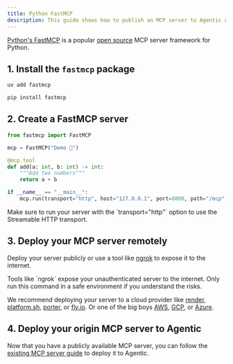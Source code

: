 ```yaml
---
title: Python FastMCP
description: This guide shows how to publish an MCP server to Agentic using the Python fastmcp package.
---
```


[Python's FastMCP](https://gofastmcp.com) is a popular [open source](https://github.com/jlowin/fastmcp) MCP server framework for Python.

## 1. Install the `fastmcp` package

<CodeGroup>

```bash uv
uv add fastmcp
```

```bash pip
pip install fastmcp
```

</CodeGroup>

## 2. Create a FastMCP server

```py server.py
from fastmcp import FastMCP

mcp = FastMCP("Demo 🚀")

@mcp.tool
def add(a: int, b: int) -> int:
    """Add two numbers"""
    return a + b

if __name__ == "__main__":
    mcp.run(transport="http", host="127.0.0.1", port=8000, path="/mcp")
```

<Note>
  Make sure to run your server with the `transport="http"` option to use the
  Streamable HTTP transport.
</Note>

## 3. Deploy your MCP server remotely

Deploy your server publicly or use a tool like [ngrok](https://ngrok.com) to expose it to the internet.

<Warning>
  Tools like `ngrok` expose your unauthenticated server to the internet. Only
  run this command in a safe environment if you understand the risks.
</Warning>

We recommend deploying your server to a cloud provider like [render](https://render.com/docs/deploy-fastapi), [platform.sh](https://docs.platform.sh/languages/python.html), [porter](https://docs.porter.run/guides/fastapi/deploy-fastapi), or [fly.io](https://fly.io/docs/python/frameworks/fastapi/). Or one of the big boys [AWS](https://aws.amazon.com), [GCP](https://cloud.google.com), or [Azure](https://azure.microsoft.com).

## 4. Deploy your origin MCP server to Agentic

Now that you have a publicly available MCP server, you can follow the [existing MCP server guide](/publishing/guides/existing-mcp-server) to deploy it to Agentic.
